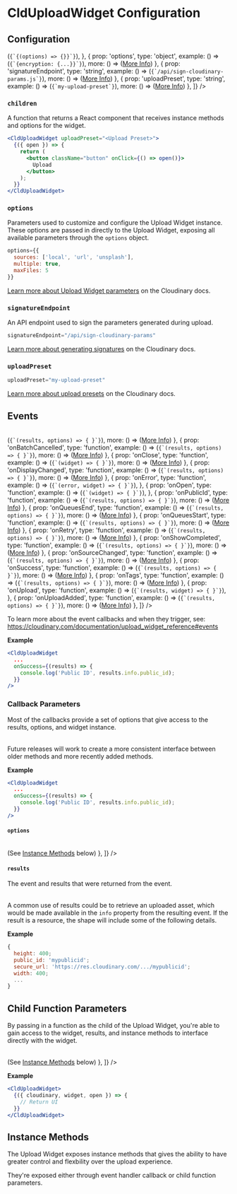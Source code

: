 

<Head>
  <title>CldUploadWidget Configuration - Next Cloudinary</title>
  <meta name="og:title" content="CldUploadWidget Configuration - Next Cloudinary" />
  <meta name="og:url" content={`https://next.cloudinary.dev/clduploadwidget/configuration`} />
</Head>

<OgImage
  title="CldUploadWidget Configuration"
  twitterTitle="CldUploadWidget Configuration"
/>

# CldUploadWidget Configuration

## Configuration

<Table
  columns={[
    {
      id: 'prop',
      title: 'Prop'
    },
    {
      id: 'type',
      title: 'Type'
    },
    {
      id: 'example',
      title: 'Example'
    },
    {
      id: 'more'
    }
  ]}
  data={[
    {
      prop: 'children',
      type: 'function',
      example: () => (<code>{`{(options) => {}}`}</code>),
    },
    {
      prop: 'options',
      type: 'object',
      example: () => (<code>{`{encryption: {...}}`}</code>),
      more: () => (<a className="whitespace-nowrap" href="https://cloudinary.com/documentation/upload_widget_reference#parameters">More Info</a>)
    },
    {
      prop: 'signatureEndpoint',
      type: 'string',
      example: () => (<code>{`/api/sign-cloudinary-params.js`}</code>),
      more: () => (<a className="whitespace-nowrap" href="/clduploadwidget/signed-uploads">More Info</a>)
    },
    {
      prop: 'uploadPreset',
      type: 'string',
      example: () => (<code>{`my-upload-preset`}</code>),
      more: () => (<a className="whitespace-nowrap" href="https://cloudinary.com/documentation/upload_presets">More Info</a>)
    },
  ]}
/>

### `children`

A function that returns a React component that receives instance methods and options for the widget.

```jsx copy showLineNumbers
<CldUploadWidget uploadPreset="<Upload Preset>">
  {({ open }) => {
    return (
      <button className="button" onClick={() => open()}>
        Upload
      </button>
    );
  }}
</CldUploadWidget>
```

### `options`

Parameters used to customize and configure the Upload Widget instance. These options are passed in
directly to the Upload Widget, exposing all available parameters through the `options` object.

```jsx copy showLineNumbers
options={{
  sources: ['local', 'url', 'unsplash'],
  multiple: true,
  maxFiles: 5
}}
```

[Learn more about Upload Widget parameters](https://cloudinary.com/documentation/upload_widget_reference#parameters) on the Cloudinary docs.

### `signatureEndpoint`

An API endpoint used to sign the parameters generated during upload.

```jsx copy showLineNumbers
signatureEndpoint="/api/sign-cloudinary-params"
```

[Learn more about generating signatures](https://cloudinary.com/documentation/upload_images#generating_authentication_signatures) on the Cloudinary docs.

### `uploadPreset`

```jsx copy showLineNumbers
uploadPreset="my-upload-preset"
```

[Learn more about upload presets](https://cloudinary.com/documentation/upload_presets) on the Cloudinary docs.


## Events

<Table
  columns={[
    {
      id: 'prop',
      title: 'Prop'
    },
    {
      id: 'type',
      title: 'Type'
    },
    {
      id: 'example',
      title: 'Example'
    },
    {
      id: 'more',
    },
  ]}
  data={[
    {
      prop: 'onAbort',
      type: 'function',
      example: () => (<code>{`(results, options) => { }`}</code>),
      more: () => (<a className="whitespace-nowrap" href="https://cloudinary.com/documentation/upload_widget_reference#abort">More Info</a>)
    },
    {
      prop: 'onBatchCancelled',
      type: 'function',
      example: () => (<code>{`(results, options) => { }`}</code>),
      more: () => (<a className="whitespace-nowrap" href="https://cloudinary.com/documentation/upload_widget_reference#batch_cancelled">More Info</a>)
    },
    {
      prop: 'onClose',
      type: 'function',
      example: () => (<code>{`(widget) => { }`}</code>),
      more: () => (<a className="whitespace-nowrap" href="https://cloudinary.com/documentation/upload_widget_reference#close_event">More Info</a>)
    },
    {
      prop: 'onDisplayChanged',
      type: 'function',
      example: () => (<code>{`(results, options) => { }`}</code>),
      more: () => (<a className="whitespace-nowrap" href="https://cloudinary.com/documentation/upload_widget_reference#display_changed">More Info</a>)
    },
    {
      prop: 'onError',
      type: 'function',
      example: () => (<code>{`(error, widget) => { }`}</code>),
    },
    {
      prop: 'onOpen',
      type: 'function',
      example: () => (<code>{`(widget) => { }`}</code>),
    },
    {
      prop: 'onPublicId',
      type: 'function',
      example: () => (<code>{`(results, options) => { }`}</code>),
      more: () => (<a className="whitespace-nowrap" href="https://cloudinary.com/documentation/upload_widget_reference#publicid">More Info</a>)
    },
    {
      prop: 'onQueuesEnd',
      type: 'function',
      example: () => (<code>{`(results, options) => { }`}</code>),
      more: () => (<a className="whitespace-nowrap" href="https://cloudinary.com/documentation/upload_widget_reference#queues_end">More Info</a>)
    },
    {
      prop: 'onQueuesStart',
      type: 'function',
      example: () => (<code>{`(results, options) => { }`}</code>),
      more: () => (<a className="whitespace-nowrap" href="https://cloudinary.com/documentation/upload_widget_reference#queues_start">More Info</a>)
    },
    {
      prop: 'onRetry',
      type: 'function',
      example: () => (<code>{`(results, options) => { }`}</code>),
      more: () => (<a className="whitespace-nowrap" href="https://cloudinary.com/documentation/upload_widget_reference#retry">More Info</a>)
    },
    {
      prop: 'onShowCompleted',
      type: 'function',
      example: () => (<code>{`(results, options) => { }`}</code>),
      more: () => (<a className="whitespace-nowrap" href="https://cloudinary.com/documentation/upload_widget_reference#show_completed">More Info</a>)
    },
    {
      prop: 'onSourceChanged',
      type: 'function',
      example: () => (<code>{`(results, options) => { }`}</code>),
      more: () => (<a className="whitespace-nowrap" href="https://cloudinary.com/documentation/upload_widget_reference#source_changed">More Info</a>)
    },
    {
      prop: 'onSuccess',
      type: 'function',
      example: () => (<code>{`(results, options) => { }`}</code>),
      more: () => (<a className="whitespace-nowrap" href="https://cloudinary.com/documentation/upload_widget_reference#success">More Info</a>)
    },
    {
      prop: 'onTags',
      type: 'function',
      example: () => (<code>{`(results, options) => { }`}</code>),
      more: () => (<a className="whitespace-nowrap" href="https://cloudinary.com/documentation/upload_widget_reference#tags">More Info</a>)
    },
    {
      prop: 'onUpload',
      type: 'function',
      example: () => (<code>{`(results, widget) => { }`}</code>),
    },
    {
      prop: 'onUploadAdded',
      type: 'function',
      example: () => (<code>{`(results, options) => { }`}</code>),
      more: () => (<a className="whitespace-nowrap" href="https://cloudinary.com/documentation/upload_widget_reference#upload_added">More Info</a>)
    },
  ]}
/>

To learn more about the event callbacks and when they trigger, see: https://cloudinary.com/documentation/upload_widget_reference#events

**Example**

```jsx copy showLineNumbers
<CldUploadWidget
  ...
  onSuccess={(results) => {
    console.log('Public ID', results.info.public_id);
  }}
/>
```

### Callback Parameters

Most of the callbacks provide a set of options that give access to the results, options, and widget instance.


<Table
  columns={[
    {
      id: 'prop',
      title: 'Prop'
    },
    {
      id: 'type',
      title: 'Type'
    },
    {
      id: 'description',
      title: 'Description'
    },
  ]}
  data={[
    {
      prop: 'error',
      type: 'string',
      description: 'If an error occurs, an explanation of what failed.'
    },
    {
      prop: 'options',
      type: 'object',
      description: 'Instance methods and the widget instance.'
    },
    {
      prop: 'results',
      type: 'object',
      description: 'The event that drove the callback and the info pertaining to the event (such as a resource).'
    },
  ]}
/>

<Callout emoji={false}>
Future releases will work to create a more consistent interface between older methods and more recently added methods.
</Callout>

**Example**

```jsx copy showLineNumbers
<CldUploadWidget
  ...
  onSuccess={(results) => {
    console.log('Public ID', results.info.public_id);
  }}
/>
```

#### `options`

<Table
  columns={[
    {
      id: 'prop',
      title: 'Prop'
    },
    {
      id: 'type',
      title: 'Type'
    },
    {
      id: 'description',
      title: 'Description'
    },
  ]}
  data={[
    {
      prop: 'widget',
      type: 'Widget Instance',
      description: 'The Cloudinary Upload Widget instance being rendered.'
    },
    {
      prop: '[Instance Methods]',
      type: 'Function',
      description: () => (<span>See <a href="#instance-methods">Instance Methods</a> below</span>)
    },
  ]}
/>


#### `results`

The event and results that were returned from the event.

<Table
  columns={[
    {
      id: 'prop',
      title: 'Prop'
    },
    {
      id: 'type',
      title: 'Type'
    },
    {
      id: 'description',
      title: 'Description'
    },
  ]}
  data={[
    {
      prop: 'event',
      type: 'string',
      description: 'The event that triggered the callback.'
    },
    {
      prop: 'info',
      type: 'string | object',
      description: 'Information pertaining to the triggered event, such as the resulting uploaded resource.'
    },
  ]}
/>

A common use of results could be to retrieve an uploaded asset, which would be made available in the `info` property
from the resulting event. If the result is a resource, the shape will include some of the following details.

**Example**

```js copy showLineNumbers
{
  height: 400;
  public_id: 'mypublicid';
  secure_url: 'https://res.cloudinary.com/.../mypublicid';
  width: 400;
  ...
}
```

## Child Function Parameters

By passing in a function as the child of the Upload Widget, you're able to gain access to the widget, results, and instance methods to interface directly with the widget.

<Table
  columns={[
    {
      id: 'prop',
      title: 'Prop'
    },
    {
      id: 'type',
      title: 'Type'
    },
    {
      id: 'description',
      title: 'Description'
    },
  ]}
  data={[
    {
      prop: 'cloudinary',
      type: 'Cloudinary',
      description: 'The Cloudinary instance which creates and manages the Widget instance.'
    },
    {
      prop: 'error',
      type: 'string',
      description: 'The error, if any, produced by an upload widget action.'
    },
    {
      prop: 'isLoading',
      type: 'boolean',
      description: 'Designates whether the upload widget is loading and initializing.'
    },
    {
      prop: 'results',
      type: 'object',
      description: 'The event that triggered the results and information related to that event, which can include upload results.'
    },
    {
      prop: 'widget',
      type: 'Widget',
      description: 'The widget instance attached to the current component.'
    },
    {
      prop: '[Instance Methods]',
      type: 'Function',
      description: () => (<span>See <a href="#instance-methods">Instance Methods</a> below</span>)
    },
  ]}
/>

**Example**

```jsx copy showLineNumbers
<CldUploadWidget>
  {({ cloudinary, widget, open }) => {
    // Return UI
  }}
</CldUploadWidget>
```

## Instance Methods

The Upload Widget exposes instance methods that gives the ability to have greater control and flexbility over
the upload experience.

They're exposed either through event handler callback or child function parameters.

<Table
  columns={[
    {
      id: 'prop',
      title: 'Prop'
    },
    {
      id: 'type',
      title: 'Type'
    },
    {
      id: 'description',
      title: 'Description'
    },
  ]}
  data={[
    {
      prop: 'close',
      type: 'function',
      description: 'Closes and resets the widget to its initial state without removing it from memory.'
    },
    {
      prop: 'destroy',
      type: 'function',
      description: 'Hides a previously rendered widget while retaining its current state in memory.'
    },
    {
      prop: 'hide',
      type: 'function',
      description: 'Closes the widget and completely removes it from the DOM. Returns a promise that resolves upon cleanup completion.'
    },
    {
      prop: 'isDestroyed',
      type: 'function',
      description: 'Returns whether the destroy method was called on this instance.'
    },
    {
      prop: 'isMinimized',
      type: 'function',
      description: 'Returns whether the widget is currently minimized.'
    },
    {
      prop: 'isShowing',
      type: 'function',
      description: 'Returns whether the widget is currently visible.'
    },
    {
      prop: 'minimize',
      type: 'function',
      description: 'Minimizes the widget.'
    },
    {
      prop: 'open',
      type: 'function',
      description: 'Renders an existing widget currently in memory, but that is not currently displayed.'
    },
    {
      prop: 'show',
      type: 'function',
      description: 'Renders a previously hidden widget.'
    },
    {
      prop: 'update',
      type: 'function',
      description: 'Updates a widget currently in memory with new options.'
    },
  ]}
/>